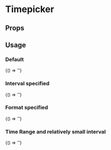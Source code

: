 
# Timepicker
<Meta
  title='Timepicker'
  component='fw-timepicker'
   />

## Props

<Props of="fw-timepicker"/>

## Usage

### Default
<Preview>
<Story name='Default'>{() => '<fw-timepicker></fw-timepicker>'}</Story>
</Preview>

### Interval specified
<Preview>
<Story name='Interval specified'>{() => '<fw-timepicker interval=45></fw-timepicker>'}</Story>
</Preview>

### Format specified
<Preview>
<Story name='Format specified'>{() => '<fw-timepicker format="HH:mm"></fw-timepicker>'}</Story>
</Preview>

### Time Range and relatively small interval
<Preview>
<Story name='Time Range and relatively small interval'>{() => '<fw-timepicker min-time="04:30 AM" max-time="08:26 AM" interval=3></fw-timepicker>'}</Story>
</Preview>